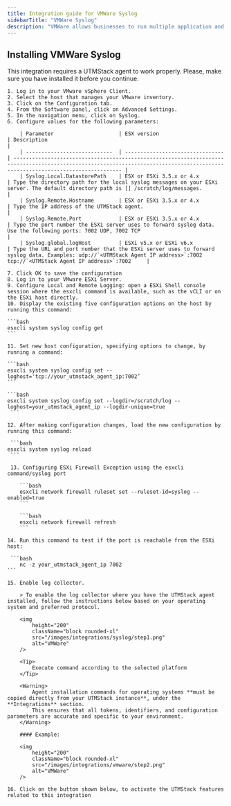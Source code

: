 ```yaml
---
title: Integration guide for VMWare Syslog
sidebarTitle: "VMWare Syslog"
description: "VMWare allows businesses to run multiple application and operating system workloads on the one server. You can use the Syslog Service to redirect and store ESXi messages to UTMStack"
---
```


## Installing VMWare Syslog

<Warning>
    This integration requires a UTMStack agent to work properly. Please, make sure you have installed it before you continue.
</Warning>

    1. Log in to your VMware vSphere Client.
    2. Select the host that manages your VMware inventory.
    3. Click on the Configuration tab.
    4. From the Software panel, click on Advanced Settings.
    5. In the navigation menu, click on Syslog.
    6. Configure values for the following parameters:

        | Parameter                     | ESX version                      | Description                                                                                                                                                                     |
        | ----------------------------  | -------------------------------- | ------------------------------------------------------------------------------------------------------------------------------------------------------------------------------- |
        | Syslog.Local.DatastorePath    | ESX or ESXi 3.5.x or 4.x         | Type the directory path for the local syslog messages on your ESXi server. The default directory path is [] /scratch/log/messages.                                              |
        | Syslog.Remote.Hostname        | ESX or ESXi 3.5.x or 4.x         | Type the IP address of the UTMStack agent.                                                                                                                                      |
        | Syslog.Remote.Port            | ESX or ESXi 3.5.x or 4.x         | Type the port number the ESXi server uses to forward syslog data. Use the following ports: 7002 UDP, 7002 TCP                                                                   |
        | Syslog.global.logHost         | ESXi v5.x or ESXi v6.x           | Type the URL and port number that the ESXi server uses to forward syslog data. Examples: udp://`<UTMStack Agent IP address>`:7002  tcp://`<UTMStack Agent IP address>`:7002     |

    7. Click OK to save the configuration
    8. Log in to your VMware ESXi Server.
    9. Configure Local and Remote Logging: open a ESXi Shell console session where the esxcli command is available, such as the vCLI or on the ESXi host directly.
    10. Display the existing five configuration options on the host by running this command:

    ```bash
    esxcli system syslog config get
    ```

    11. Set new host configuration, specifying options to change, by running a command: 

    ```bash
    esxcli system syslog config set --loghost='tcp://your_utmstack_agent_ip:7002’
    ```

    ```bash
    esxcli system syslog config set --logdir=/scratch/log --loghost=your_utmstack_agent_ip --logdir-unique=true
     ```

    12. After making configuration changes, load the new configuration by running this command:

     ```bash
    esxcli system syslog reload
     ```

     13. Configuring ESXi Firewall Exception using the esxcli command/syslog port

        ```bash
        esxcli network firewall ruleset set --ruleset-id=syslog --enabled=true
        ```

        ```bash
        esxcli network firewall refresh
        ```
    
    14. Run this command to test if the port is reachable from the ESXi host:

     ```bash
        nc -z your_utmstack_agent_ip 7002
    ```

    15. Enable log collector.

        > To enable the log collector where you have the UTMStack agent installed, follow the instructions below based on your operating system and preferred protocol.

        <img
            height="200"
            className="block rounded-xl"
            src="/images/integrations/syslog/step1.png"
            alt="VMWare"
        />

        <Tip>
            Execute command according to the selected platform
        </Tip>

        <Warning>
            Agent installation commands for operating systems **must be copied directly from your UTMStack instance**, under the **Integrations** section.  
            This ensures that all tokens, identifiers, and configuration parameters are accurate and specific to your environment.
        </Warning>

        #### Example:

        <img
            height="200"
            className="block rounded-xl"
            src="/images/integrations/vmware/step2.png"
            alt="VMWare"
        />

    16. Click on the button shown below, to activate the UTMStack features related to this integration
